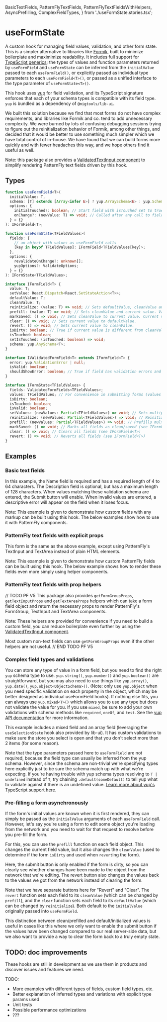   BasicTextFields,
  PatternFlyTextFields,
  PatternFlyTextFieldsWithHelpers,
  AsyncPrefilling,
  ComplexFieldTypes,
} from './useFormState.stories.tsx';

<Meta title="Hooks/useFormState" component={useFormState} />

# useFormState

A custom hook for managing field values, validation, and other form state.
This is a simpler alternative to libraries like [Formik](https://formik.org/), built to minimize boilerplate and maximimize readability.
It includes full support for [TypeScript generics](https://www.typescriptlang.org/docs/handbook/generics.html); the types of values and function
parameters returned by `useFormField` and `useFormState` can be inferred from the `initialValue` passed to each `useFormField()`, or explicitly
passed as individual type parameters to each `useFormField<T>()`, or passed as a unified interface to the type parameter of `useFormState<T>()`.

This hook uses [yup](https://github.com/jquense/yup) for field validation, and its TypeScript signature enforces that each of your schema types is
compatible with its field type. `yup` is bundled as a dependency of `@migtools/lib-ui`.

We built this solution because we find that most forms do not have complex requirements, and libraries like Formik and co. tend to add unnecessary complexity.
We were burned by lots of confusing debugging sessions trying to figure out the reinitialization behavior of Formik, among other things,
and decided that it would be better to use something much simpler which we have total control of in-house. We have found that we can build forms
more quickly and with fewer headaches this way, and we hope others find it useful as well.

Note: this package also provides a [ValidatedTextInput component](./?path=/docs/components-validatedtextinput--pattern-fly-text-fields) to simplify rendering
PatternFly text fields driven by this hook.

## Types

```ts
function useFormField<T>(
  initialValue: T,
  schema: [T] extends [Array<infer E>] ? yup.ArraySchema<E> : yup.Schema<T>,
  options: {
    initialTouched?: boolean; // Start field with isTouched set to true
    onChange?: (newValue: T) => void; // Called after any call to field.setValue, for side effects
  } = {}
): IFormField<T>;

function useFormState<TFieldValues>(
  fields: {
    // an object with values as useFormField calls
    [key in keyof TFieldValues]: IFormField<TFieldValues[key]>;
  },
  options: {
    revalidateOnChange?: unknown[];
    yupOptions?: ValidateOptions;
  } = {}
): IFormState<TFieldValues>;

interface IFormField<T> {
  value: T;
  setValue: React.Dispatch<React.SetStateAction<T>>;
  defaultValue: T;
  cleanValue: T;
  reinitialize: (value: T) => void; // Sets defaultValue, cleanValue and current value. Value will be restored on revert or clear. Useful if initial values are loaded asynchronously.
  prefill: (value: T) => void; // Sets cleanValue and current value. Value will be restored on revert but not clear. Useful if values to be edited are loaded asynchronously but retains separate defaultValue for clear.
  markSaved: () => void; // Sets cleanValue to current value. Current value will be restored on revert but not clear. Useful if values have been saved to storage but the form is still open.
  clear: () => void; // Sets current value to defaultValue.
  revert: () => void; // Sets current value to cleanValue.
  isDirty: boolean; // True if current value is different from cleanValue.
  isTouched: boolean;
  setIsTouched: (isTouched: boolean) => void;
  schema: yup.AnySchema<T>;
}

interface IValidatedFormField<T> extends IFormField<T> {
  error: yup.ValidationError | null;
  isValid: boolean;
  shouldShowError: boolean; // True if field has validation errors and has been touched (false if it's just blank and untouched)
}

interface IFormState<TFieldValues> {
  fields: ValidatedFormFields<TFieldValues>;
  values: TFieldValues; // For convenience in submitting forms (values are also included in fields property)
  isDirty: boolean;
  isTouched: boolean;
  isValid: boolean;
  setValues: (newValues: Partial<TFieldValues>) => void; // Sets multiple values at once.
  reinitialize: (newValues: Partial<TFieldValues>) => void; // Reinitializes multiple values at once (see IFormField<T>)
  prefill: (newValues: Partial<TFieldValues>) => void; // Prefills multiple values at once (see IFormField<T>)
  markSaved: () => void; // Marks all fields as clean/saved (see IFormField<T>)
  clear: () => void; // Clears all fields (see IFormField<T>)
  revert: () => void; // Reverts all fields (see IFormField<T>)
}
```

## Examples

### Basic text fields

In this example, the Name field is required and has a required length of 4 to 64 characters.
The Description field is optional, but has a maximum length of 128 characters.
When values matching these validation schema are entered, the Submit button will enable.
When invalid values are entered, a descriptive error will appear on the field when it loses focus.

Note: This example is given to demonstrate how custom fields with any markup can be built using this hook.
The below examples show how to use it with PatternFly components.

<Canvas>
  <Story story={BasicTextFields} />
</Canvas>

### PatternFly text fields with explicit props

This form is the same as the above example, except using PatternFly's TextInput and TextArea instead of plain HTML elements.

Note: This example is given to demonstrate how custom PatternFly fields can be built using this hook.
The below example shows how to render these fields even more simply using helper components.

<Canvas>
  <Story story={PatternFlyTextFields} />
</Canvas>

### PatternFly text fields with prop helpers

// TODO PF V5
This package also provides `getFormGroupProps`, `getTextInputProps` and `getTextAreaProps` helpers which can take a form field object
and return the necessary props to render PatternFly's FormGroup, TextInput and TextArea components.

Note: These helpers are provided for convenience if you need to build a custom field, you can reduce boilerplate even further by
using the [ValidatedTextInput component](./?path=/docs/components-validatedtextinput--pattern-fly-text-fields).

Most custom non-text fields can use `getFormGroupProps` even if the other helpers are not useful.
// END TODO PF V5 

<Canvas>
  <Story story={PatternFlyTextFieldsWithHelpers} />
</Canvas>

### Complex field types and validations

You can store any type of value in a form field, but you need to find the right `yup` schema type to use. `yup.string()`, `yup.number()` and `yup.boolean()` are straightforward,
but you may also need to use things like `yup.array()`, `yup.date()`, `yup.object<ObjectSchema>()`. (Note: only use `yup.object` when you need specific validation on each property in the object, which may be better designed as individual useFormField hooks).
If nothing else fits, you can always use `yup.mixed<T>()` which allows you to use any type but does not validate the value for you. If you use `mixed`, be sure to add your own validations with schema methods like `required`, `oneOf`, and `test`.
See the [yup API documentation](https://github.com/jquense/yup#api) for more information.

This example includes a mixed field and an array field (leveraging the `useSelectionState` hook also provided by lib-ui). It has custom validations to make sure the store you select is open and that you don't select more than 2 items (for some reason).

Note that the type parameters passed here to `useFormField` are not required, because the field type can usually be inferred from the yup schema.
However, since the schema are non-trivial we're specifying types here explicitly just to be sure the schema match up with what we're expecting.
If you're having trouble with yup schema types resolving to `T | undefined` instead of `T`, try chaining `.default(someDefault)` to tell yup what to validate against if there is an undefined value.
[Learn more about yup's TypeScript support here](https://github.com/jquense/yup/blob/master/docs/typescript.md).

<Canvas>
  <Story story={ComplexFieldTypes} />
</Canvas>

### Pre-filling a form asynchronously

If the form's initial values are known when it is first rendered, they can simply be passed as the `initialValue` arguments of each `useFormField` call.
However, let's say you're using a form to edit some object you're loading from the network and you need to wait for that request to resolve before you pre-fill the form.

For this, you can use the `prefill` function on each field object. This changes the current field value, but it also changes the `cleanValue` (used to determine if the form `isDirty` and used when `revert`ing the form).

Here, the submit button is only enabled if the form is dirty, so you can clearly see whether changes have been made to the object from the network that we're editing.
The revert button also changes the values back to the values we got from the network instead of clearing the form.

Note that we have separate buttons here for "Revert" and "Clear". The `revert` function sets each field to its `cleanValue` (which can be changed by `prefill`), and the `clear` function sets each
field to its `defaultValue` (which can be changed by `reinitialize`). Both default to the `initialValue` originally passed into `useFormField`.

This distinction between clean/prefilled and default/initialized values is useful in cases like this where we only want to enable the submit button if the values have been changed compared to
our real server-side data, but we also want to provide a way to clear the form back to a truly empty state.

<Canvas>
  <Story story={AsyncPrefilling} />
</Canvas>

## TODO: doc improvements

These hooks are still in development as we use them in products and discover issues and features we need.

TODO:

- More examples with different types of fields, custom field types, etc.
- Better explanation of inferred types and variations with explicit type params used
- Unit tests
- Possible performance optimizations
- ???

<GithubLink path="src/hooks/useFormState/useFormState.ts" />
